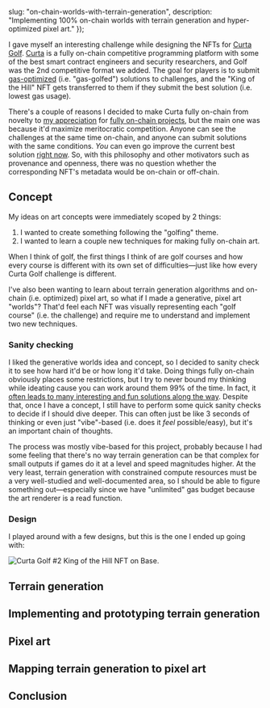


  slug: "on-chain-worlds-with-terrain-generation",
  description: "Implementing 100% on-chain worlds with terrain generation and hyper-optimized pixel art."
});

<BlogHeader slug="on-chain-worlds-with-terrain-generation" />

I gave myself an interesting challenge while designing the NFTs for [Curta Golf](https://github.com/waterfall-mkt/curta-golf).
[Curta](https://curta.wtf) is a fully on-chain competitive programming platform with some of the best smart contract engineers and security researchers, and Golf was the 2nd competitive format we added.
The goal for players is to submit [gas-optimized](https://www.evm.codes) (i.e. "gas-golfed") solutions to challenges, and the "King of the Hill" NFT gets transferred to them if they submit the best solution (i.e. lowest gas usage).

There's a couple of reasons I decided to make Curta fully on-chain from novelty to [my appreciation](https://gallery.so/fiveoutofnine/galleries/2dXu2CmM2LHQOceZKfh3MYxF36m) for [fully on-chain projects](https://www.fiveoutofnine.com/blog/on-chain-font), but the main one was because it'd maximize meritocratic competition.
Anyone can see the challenges at the same time on-chain, and anyone can submit solutions with the same conditions.
_You_ can even go improve the current best solution [right now](https://curta.wtf/golf/2).
So, with this philosophy and other motivators such as provenance and openness, there was no question whether the corresponding NFT's metadata would be on-chain or off-chain.

## Concept

My ideas on art concepts were immediately scoped by 2 things:
1. I wanted to create something following the "golfing" theme.
2. I wanted to learn a couple new techniques for making fully on-chain art.

When I think of golf, the first things I think of are golf courses and how every course is different with its own set of difficulties&mdash;just like how every Curta Golf challenge is different.

I've also been wanting to learn about terrain generation algorithms and on-chain (i.e. optimized) pixel art, so what if I made a generative, pixel art "worlds"?
That'd feel each NFT was visually representing each "golf course" (i.e. the challenge) and require me to understand and implement two new techniques.

### Sanity checking

I liked the generative worlds idea and concept, so I decided to sanity check it to see how hard it'd be or how long it'd take.
Doing things fully on-chain obviously places some restrictions, but I try to never bound my thinking while ideating cause you can work around them 99% of the time.
In fact, it [often leads to many interesting and fun solutions along the way](https://x.com/i/status/1772697738552971440).
Despite that, once I have a concept, I still have to perform some quick sanity checks to decide if I should dive deeper.
This can often just be like 3 seconds of thinking or even just "vibe"-based (i.e. does it _feel_ possible/easy), but it's an important chain of thoughts.

The process was mostly vibe-based for this project, probably because I had some feeling that there's no way terrain generation can be that complex for small outputs if games do it at a level and speed magnitudes higher.
At the very least, terrain generation with constrained compute resources must be a very well-studied and well-documented area, so I should be able to figure something out&mdash;especially since we have "unlimited" gas budget because the art renderer is a read function.

### Design

I played around with a few designs, but this is the one I ended up going with:

<div className="flex w-full items-center justify-center rounded-xl border border-gray-6 bg-gray-2 p-8">
  <Image
    src="/static/blog/on-chain-worlds-with-terrain-generation/golf-base-2.svg"
    alt="Curta Golf #2 King of the Hill NFT on Base."
    width={512}
    height={512}
  />
</div>

## Terrain generation

## Implementing and prototyping terrain generation

## Pixel art

## Mapping terrain generation to pixel art

## Conclusion

